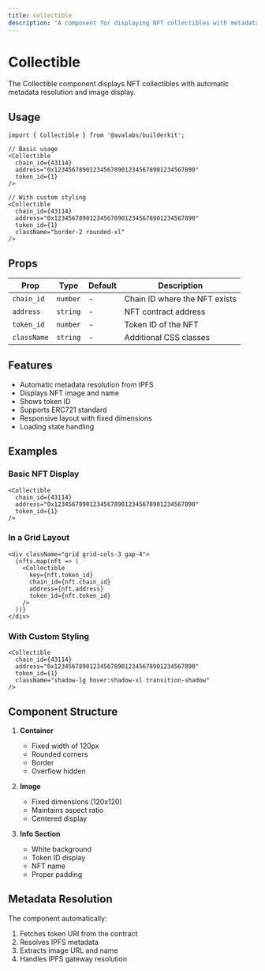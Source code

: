 ```yaml
---
title: Collectible
description: "A component for displaying NFT collectibles with metadata and image support."
---
```


# Collectible

The Collectible component displays NFT collectibles with automatic metadata resolution and image display.

## Usage

```tsx
import { Collectible } from '@avalabs/builderkit';

// Basic usage
<Collectible 
  chain_id={43114}
  address="0x1234567890123456789012345678901234567890"
  token_id={1}
/>

// With custom styling
<Collectible 
  chain_id={43114}
  address="0x1234567890123456789012345678901234567890"
  token_id={1}
  className="border-2 rounded-xl"
/>
```

## Props

| Prop | Type | Default | Description |
|------|------|---------|-------------|
| `chain_id` | `number` | - | Chain ID where the NFT exists |
| `address` | `string` | - | NFT contract address |
| `token_id` | `number` | - | Token ID of the NFT |
| `className` | `string` | - | Additional CSS classes |

## Features

- Automatic metadata resolution from IPFS
- Displays NFT image and name
- Shows token ID
- Supports ERC721 standard
- Responsive layout with fixed dimensions
- Loading state handling

## Examples

### Basic NFT Display
```tsx
<Collectible 
  chain_id={43114}
  address="0x1234567890123456789012345678901234567890"
  token_id={1}
/>
```

### In a Grid Layout
```tsx
<div className="grid grid-cols-3 gap-4">
  {nfts.map(nft => (
    <Collectible 
      key={nft.token_id}
      chain_id={nft.chain_id}
      address={nft.address}
      token_id={nft.token_id}
    />
  ))}
</div>
```

### With Custom Styling
```tsx
<Collectible 
  chain_id={43114}
  address="0x1234567890123456789012345678901234567890"
  token_id={1}
  className="shadow-lg hover:shadow-xl transition-shadow"
/>
```

## Component Structure

1. **Container**
   - Fixed width of 120px
   - Rounded corners
   - Border
   - Overflow hidden

2. **Image**
   - Fixed dimensions (120x120)
   - Maintains aspect ratio
   - Centered display

3. **Info Section**
   - White background
   - Token ID display
   - NFT name
   - Proper padding

## Metadata Resolution

The component automatically:
1. Fetches token URI from the contract
2. Resolves IPFS metadata
3. Extracts image URL and name
4. Handles IPFS gateway resolution
